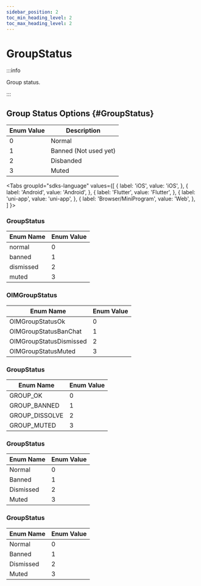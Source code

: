```yaml
---
sidebar_position: 2
toc_min_heading_level: 2
toc_max_heading_level: 2
---
```


# GroupStatus

:::info

Group status.

:::

## Group Status Options {#GroupStatus}

| Enum Value | Description             |
| ---------- | ----------------------- |
| 0          | Normal                  |
| 1          | Banned (Not used yet)   |
| 2          | Disbanded               |
| 3          | Muted                   |

<Tabs
groupId="sdks-language"
values={[
{ label: 'iOS', value: 'iOS', },
{ label: 'Android', value: 'Android', },
{ label: 'Flutter', value: 'Flutter', },
{ label: 'uni-app', value: 'uni-app', },
{ label: 'Browser/MiniProgram', value: 'Web', },
]
}>

<TabItem value="Flutter">

### GroupStatus

| Enum Name  | Enum Value |
| ---------- | ---------- |
| normal     | 0          |
| banned     | 1          |
| dismissed  | 2          |
| muted      | 3          |

</TabItem>

<TabItem value="iOS">

### OIMGroupStatus

| Enum Name                 | Enum Value |
| ------------------------- | ---------- |
| OIMGroupStatusOk          | 0          |
| OIMGroupStatusBanChat     | 1          |
| OIMGroupStatusDismissed   | 2          |
| OIMGroupStatusMuted       | 3          |

</TabItem>

<TabItem value="Android">

### GroupStatus

| Enum Name     | Enum Value |
| ------------- | ---------- |
| GROUP_OK      | 0          |
| GROUP_BANNED  | 1          |
| GROUP_DISSOLVE| 2          |
| GROUP_MUTED   | 3          |

</TabItem>

<TabItem value="Web">

### GroupStatus

| Enum Name  | Enum Value |
| ---------- | ---------- |
| Normal     | 0          |
| Banned     | 1          |
| Dismissed  | 2          |
| Muted      | 3          |

</TabItem>

<TabItem value="uni-app">

### GroupStatus

| Enum Name  | Enum Value |
| ---------- | ---------- |
| Normal     | 0          |
| Banned     | 1          |
| Dismissed  | 2          |
| Muted      | 3          |

</TabItem>

</Tabs>